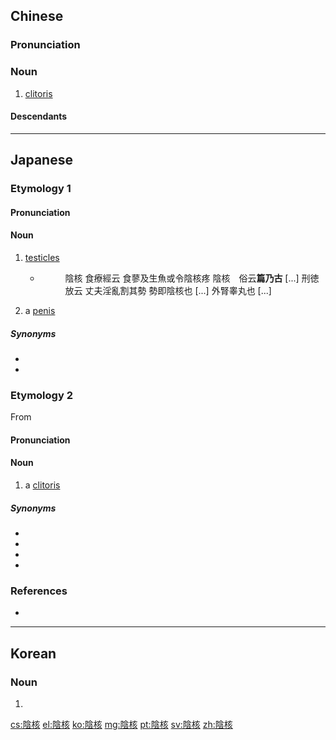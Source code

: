{{also|阴核}}
==Chinese==
{{zh-forms|s=阴核}}

===Pronunciation===
{{zh-pron
|m=yīnhé
|c=jam1 wat6
|cat=n
}}

===Noun===
{{zh-noun}}

# {{lb|zh|anatomy}} [[clitoris]]

====Descendants====
{{CJKV||いんかく|음핵|âm hạch}}

----

==Japanese==

===Etymology 1===
{{ja-kanjitab|yomi=irr|sort=へのこ}}
{{IPAchar|[penoko] → [ɸenoko] → [henoko]}}
{{rfe|ja}}

====Pronunciation====
{{ja-pron|acc=1|y=i|へのこ}}

====Noun====
{{ja-noun|へのこ}}

# {{lb|ja|anatomy|sort=へのこ}} [[testicles]]
#* {{RQ:Wamyō Ruijushō|2|46}}
#*: 陰核 食療經云 食蓼及生魚或令陰核疼 陰核　俗云'''篇乃古''' [...] 刑徳放云 丈夫淫亂割其勢 勢即陰核也 [...] 外腎睾丸也 [...]
# {{lb|ja|anatomy|sort=へのこ}} a [[penis]]

=====Synonyms=====
* {{ja-r|金%玉|きん%たま}}
* {{ja-r|睾%丸|こう%がん}}

===Etymology 2===
{{wikipedia|lang=ja}}
{{ja-kanjitab|いん|かく|yomi=o}}
From {{der|ja|zh|陰核|sort=いんかく}}

====Pronunciation====
{{ja-pron|acc=0|y=ko|いんかく}}

====Noun====
{{ja-noun|いんかく}}

# {{lb|ja|anatomy|sort=いんかく}} a [[clitoris]]

=====Synonyms=====
* {{ja-r|雛%尖|ひな%さき}}
* {{ja-r|陰%梃|いん%てい}}
* {{ja-r|クリトリス}}
* {{ja-r|栗ちゃん|くりちゃん}}

===References===
* {{R:Wamyō Ruijushō}}

----

==Korean==
{{ko-hanjatab}}

===Noun===
{{ko-noun|mr=ŭmhaek|y=umhayk|hangeul=음핵}}

# {{hanja form of|음핵|clitoris}}

[[cs:陰核]]
[[el:陰核]]
[[ko:陰核]]
[[mg:陰核]]
[[pt:陰核]]
[[sv:陰核]]
[[zh:陰核]]